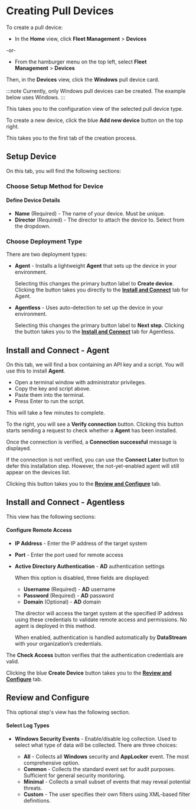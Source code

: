 # Creating Pull Devices

To create a pull device:

- In the **Home** view, click **Fleet Management**&nbsp;>&nbsp;**Devices**

-or-

- From the hamburger menu on the top left, select **Fleet Management**&nbsp;>&nbsp;**Devices**

Then, in the **Devices** view, click the **Windows** pull device card.

:::note
Currently, only Windows pull devices can be created. The example below uses Windows.
:::

This takes you to the configuration view of the selected pull device type.

To create a new device, click the blue **Add new device** button on the top right.

This takes you to the first tab of the creation process.

## Setup Device

On this tab, you will find the following sections:

### Choose Setup Method for Device

#### Define Device Details

- **Name** (Required) - The name of your device. Must be unique.
- **Director** (Required) - The director to attach the device to. Select from the dropdown.

### Choose Deployment Type

There are two deployment types:

  - **Agent** - Installs a lightweight **Agent** that sets up the device in your environment.

    Selecting this changes the primary button label to **Create device**. Clicking the button takes you directly to the [**Install and Connect**](#install-and-connect---agent) tab for Agent.

  - **Agentless** - Uses auto-detection to set up the device in your environment.
  
    Selecting this changes the primary button label to **Next step**. Clicking the button takes you to the [**Install and Connect**](#install-and-connect---agentless) tab for Agentless.

## Install and Connect - Agent

On this tab, we will find a box containing an API key and a script. You will use this to install **Agent**.

<Include id="admin-for-installation-script" />

- Open a terminal window with administrator privileges.
- Copy the key and script above.
- Paste them into the terminal.
- Press <kb-short>Enter</kb-short> to run the script.

This will take a few minutes to complete.

To the right, you will see a **Verify connection** button. Clicking this button starts sending a request to check whether a **Agent** has been installed.

Once the connection is verified, a **Connection successful** message is displayed.

<Include id="connection-verification-failure" />

If the connection is not verified, you can use the **Connect Later** button to defer this installation step. However, the not-yet-enabled agent will still appear on the devices list.

Clicking this button takes you to the [**Review and Configure**](#review-and-configure) tab.

## Install and Connect - Agentless

This view has the following sections:

#### Configure Remote Access

- **IP Address** - Enter the IP address of the target system
- **Port** - Enter the port used for remote access
- **Active Directory Authentication** - **AD** authentication settings

  When this option is disabled, three fields are displayed:

  - **Username** (Required) - **AD** username
  - **Password** (Required) - **AD** password
  - **Domain** (Optional) - **AD** domain

  The director will access the target system at the specified IP address using these credentials to validate remote access and permissions. No agent is deployed in this method.

  When enabled, authentication is handled automatically by **DataStream** with your organization’s credentials.

The **Check Access** button verifies that the authentication credentials are valid.

Clicking the blue **Create Device** button takes you to the [**Review and Configure**](#review-and-configure) tab.

## Review and Configure

This optional step's view has the following section.

#### Select Log Types

- **Windows Security Events** - Enable/disable log collection. Used to select what type of data will be collected. There are three choices:

  - **All** - Collects all **Windows** security and **AppLocker** event. The most comprehensive option.
  - **Common** - Collects the standard event set for audit purposes. Sufficient for general security monitoring.
  - **Minimal** - Collects a small subset of events that may reveal potential threats.
  - **Custom** - The user specifies their own filters using XML-based filter definitions.
